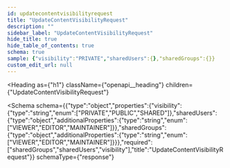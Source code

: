 ```yaml
---
id: updatecontentvisibilityrequest
title: "UpdateContentVisibilityRequest"
description: ""
sidebar_label: "UpdateContentVisibilityRequest"
hide_title: true
hide_table_of_contents: true
schema: true
sample: {"visibility":"PRIVATE","sharedUsers":{},"sharedGroups":{}}
custom_edit_url: null
---
```



<Heading
  as={"h1"}
  className={"openapi__heading"}
  children={"UpdateContentVisibilityRequest"}
>
</Heading>





<Schema
  schema={{"type":"object","properties":{"visibility":{"type":"string","enum":["PRIVATE","PUBLIC","SHARED"]},"sharedUsers":{"type":"object","additionalProperties":{"type":"string","enum":["VIEWER","EDITOR","MAINTAINER"]}},"sharedGroups":{"type":"object","additionalProperties":{"type":"string","enum":["VIEWER","EDITOR","MAINTAINER"]}}},"required":["sharedGroups","sharedUsers","visibility"],"title":"UpdateContentVisibilityRequest"}}
  schemaType={"response"}
>
  
</Schema>
            